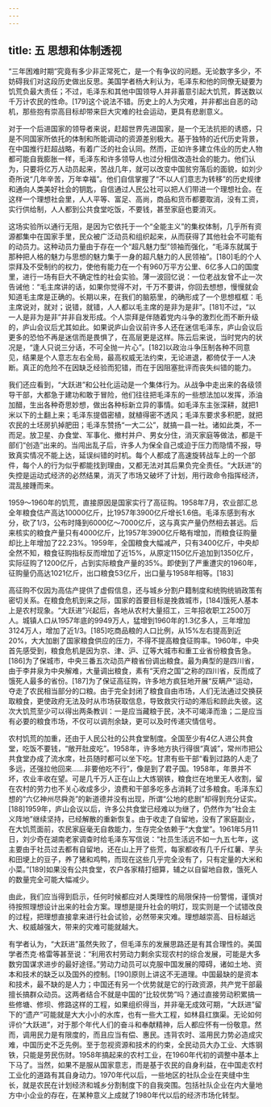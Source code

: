```yaml
---
---
---
```

title: 五 思想和体制透视
---




“三年困难时期”究竟有多少非正常死亡，是一个有争议的问题。无论数字多少，不妨碍我们对这段历史做出反思。美国学者杨大利认为，毛泽东和他的同僚无疑要为饥荒负最大责任；不过，毛泽东和其他中国领导人并非蓄意引起大饥荒，葬送数以千万计农民的性命。[179]这个说法不错。历史上的人为灾难，并非都出自恶的动机，那些抱有崇高目标却带来巨大灾难的社会运动，更具有悲剧意义。

对于一个后进国家的领导者来说，赶超世界先进国家，是一个无法抗拒的诱惑，只是不同国家所依托的体制和所能调动的资源差别极大。基于独特的近代历史背景，在中国推行赶超战略，有着广泛的社会认同。然而，正如许多建立伟业的历史人物都可能自我膨胀一样，毛泽东和许多领导人也过分相信改造社会的能力。他们认为，只要将亿万人动员起来，苦战几年，就可以改变中国贫穷落后的面貌，如刘少奇所说“几年辛苦，万年幸福”。他们自信掌握了“不以人们意志为转移”的历史规律和通向人类美好社会的钥匙，自信通过人民公社可以把人们带进一个理想社会。在这样一个理想社会里，人人平等、富足、高尚，商品和货币都要取消，没有工资，实行供给制，人人都到公共食堂吃饭，不要钱，甚至家庭也要消灭。

这场实验所以通行无阻，是因为它依托于一个“全能主义”的集权体制，几乎所有资源都集中在国家手里，民众被广泛动员和组织起来，从而获得了其他社会不可能有的动员力。这种动员力量由于存在一个“超凡魅力型”领袖而强化，“毛泽东就属于那种把人格的魅力与思想的魅力集于一身的超凡魅力的人民领袖”。[180]毛的个人崇拜及不受制约的权力，使他有能力在一个有960万平方公里、6亿多人口的国度里，进行一场有巨大不确定性的社会实验。薄一波回忆说：一位老战友曾不止一次告诫他：“毛主席讲的话，如果你觉得不对，千万不要讲，你回去想想，慢慢就会知道毛主席是正确的。长期以来，在我们的脑筋里，的确形成了一个思想框框：毛主席说对，就对；说错，就错，人人都以毛主席的是非为是非”。[181]不过，“以一人是非为是非”并非自发形成。个人崇拜是伴随着党内斗争的激烈化而不断升级的，庐山会议后尤其如此。如果说庐山会议前许多人还在迷信毛泽东，庐山会议后更多的恐怕不再是迷信而是畏惧了，在高层更是这样。陈云后来说，当时党内的状况是，“逢人只说三分话，不可全抛一片心”。[182]以政治斗争压制各种不同意见，结果是个人意志左右全局，最高权威无法约束，无论进退，都倚仗于一人决断。真正的危险不在因缺乏经验而犯错，而在于因阻塞批评而丧失纠错的能力。

我们还应看到，“大跃进”和公社化运动是一个集体行为。从战争中走出来的各级领导干部，大都急于建功和敢于冒险，他们往往把毛泽东的一些想法加以发挥，添油加醋，生出各种奇思妙想，做出各种标新立异的事情。如毛泽东主张深耕，就把1米以下的土翻上来；毛泽东提倡密植，就植得密不透风；毛泽东要求多积肥，就把农民的土坯房扒掉肥田；毛泽东赞扬“一大二公”，就搞一县一社。诸如此类，不一而足。放卫星、办食堂、军事化、撤村并户、男女分住，消灭家庭等做法，都是干部们“创造”出来的。当闯出乱子后，许多人为保全自己或迫于压力而隐情不报，导致真实情况不能上达，延误纠错的时机。每个人都成了高速旋转战车上的一个部件，每个人的行为似乎都能找到理由，又都无法对其后果负完全责任。“大跃进”的失控是运动式经济的必然结果，消灭了市场又破坏了计划，用行政命令指挥经济，混乱接踵而来。

1959～1960年的饥荒，直接原因是国家实行了高征购。1958年7月，农业部汇总全年粮食估产高达10000亿斤，比1957年3900亿斤增长1.6倍。毛泽东感到有水分，砍了1/3，公布时降到6000亿～7000亿斤，这与真实产量仍然相去甚远。后来核实的粮食产量只有4000亿斤，比1957年3900亿斤略有增加，而粮食征购量却比上年增加了22.23%。1959年，全国粮食大幅减产，只有3400亿斤，中央却全然不知，粮食征购指标反而增加了近15%，从原定1150亿斤追加到1350亿斤，实际征购了1200亿斤，占到实际粮食产量的35%。即使到了严重遭灾的1960年，征购量仍高达1021亿斤，出口粮食53亿斤，出口量与1958年相等。[183]

高征购不仅因为高估产提供了虚假信息，还与城乡分割户籍制度和统购统销政策有密切关系。在粮食危机到来之际，国家的首要目标是挽救城市，[184]饿死人基本上是农村现象。“大跃进”兴起后，各地从农村大量招工，三年招收职工2500万人。城镇人口从1957年底的9949万人，猛增到1960年的1.3亿多人，三年增加3124万人，增加了近1/3。[185]吃商品粮的人口比例，从15%左右提高到近20%，大大加剧了国家粮食供应的压力，不得不提高粮食征购率。1960年，中央首先感受到，粮食危机是因为京、津、沪、辽等大城市和重工业省份粮食告急。[186]为了保城市，中央三番五次动员产粮省份调出粮食。最为典型的是四川省，由于李井泉为中央解难，大量调出粮食，素有“天府之国”之称的四川省，反而成了饿死人最多的省份。[187]为了保证高征购，许多地方疯狂地开展“反瞒产”运动，夺走了农民相当部分的口粮。由于完全封闭了粮食自由市场，人们无法通过交换获取粮食，更使政府无法及时从市场获取信息，导致救灾行动的滞后和顾此失彼。这次大饥荒至少可以得出两条教训：一是应当藏粮于民，决不可竭泽而渔；二是应当有必要的粮食市场，不仅可以调剂余缺，更可以及时传递灾情信号。

农村饥荒的加重，还由于人民公社的公共食堂制度。全国至少有4亿人进公共食堂，吃饭不要钱，“敞开肚皮吃”。1958年，许多地方执行得很“真诚”，常州市把公共食堂办成了流水席，社员随时都可以坐下吃。甘肃有些干部“看到过路的人走了多远，还强拉他回来……非要他吃不行”，像是到了君子国。1958年，年景并不坏，农业丰收在望。可是几千万人正在山上大炼钢铁，粮食烂在地里无人收割，留在农村的劳力也不关心收成多少，浪费和干部多吃多占消耗了过多粮食。毛泽东幻想的“六亿神州尽舜尧”的新道德并没有出现，所谓“公地的悲剧”却得到充分证实。[188]1959年，庐山会议以后，许多公共食堂已经难以为继了，仍然作为“社会主义阵地”继续坚持，已经解散的重新恢复。由于收走了自留地，没有了家庭副业，在大饥荒面前，农民家庭毫无自救能力，生存完全依赖于“大食堂”。1961年5月11日，刘少奇在湖南老家调查时给毛泽东写信说：“社员生活远不如一九五七年，这主要由于社员过去都有自留地，还在山上开了些荒，每家都收有几千斤红薯、芋头和田埂上的豆子，养了猪和鸡鸭，而现在这些几乎完全没有了，只有定量的大米和小菜。”[189]如果没有公共食堂，农户各家精打细算，辅之以自留地自救，饿死人的数量完全可能大幅减少。

由此，我们应当得到启示，任何时候都应对人类理性的局限保持一份警惕，谨慎对待按照理想设计出来的社会方案。理想是提升社会的明灯，现实则是一个试错改良的过程，把理想直接拿来进行社会试验，必然带来灾难。理想越崇高、目标越远大、权威越强大，带来的灾难可能就越大。

有学者认为，“大跃进”虽然失败了，但毛泽东的发展思路还是有其合理性的。美国学者杰克·格雷等甚至说：“利用农村劳动力剩余实现农村的综合发展，可能是大多数穷国谋求进步的最好途径。”劳动力动员可以克服中国发展的障碍，诸如土地、资本和技术的缺乏以及国外的控制。[190]原则上讲这不无道理。中国最缺的是资本和技术，最不缺的是人力；中国还有另一个优势就是它的行政资源，共产党干部最擅长搞群众动员。这两者结合不就是中国的“比较优势”吗？通过直接劳动积累搞一些修塘、修坝、修路这样的工程，如果组织得当，并非毫无成效可期，“大跃进”留下的“遗产”可能就是大大小小的水库，也有一些大工程，如林县红旗渠。无论如何评价“大跃进”，对于那个年代人们的奋斗和奉献精神，后人都应怀有一份敬意。然而，调用民力是有限度的，而且应当有偿、惠民。违背农时、滥用民力势必造成灾难，中国历史不乏先例。至于忽视资源和技术的约束，全民动员大办工业、大炼钢铁，只能是劳民伤财。1958年搞起来的农村工业，在1960年代初的调整中基本上下马了。当然，如果不是服从国家意志，而是基于农民的自身利益，在中国走农村工业化的道路有其自身动力。1970年代以后，一些地区的社队企业在夹缝中生长，就是农民在计划经济和城乡分割制度下的自我突围。包括社队企业在内大量地方中小企业的存在，在某种意义上成就了1980年代以后的经济市场化转型。